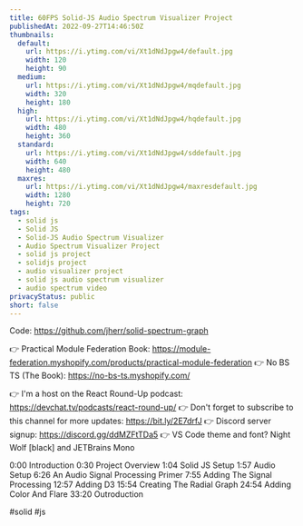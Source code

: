 ```yaml
---
title: 60FPS Solid-JS Audio Spectrum Visualizer Project
publishedAt: 2022-09-27T14:46:50Z
thumbnails:
  default:
    url: https://i.ytimg.com/vi/Xt1dNdJpgw4/default.jpg
    width: 120
    height: 90
  medium:
    url: https://i.ytimg.com/vi/Xt1dNdJpgw4/mqdefault.jpg
    width: 320
    height: 180
  high:
    url: https://i.ytimg.com/vi/Xt1dNdJpgw4/hqdefault.jpg
    width: 480
    height: 360
  standard:
    url: https://i.ytimg.com/vi/Xt1dNdJpgw4/sddefault.jpg
    width: 640
    height: 480
  maxres:
    url: https://i.ytimg.com/vi/Xt1dNdJpgw4/maxresdefault.jpg
    width: 1280
    height: 720
tags:
  - solid js
  - Solid JS
  - Solid-JS Audio Spectrum Visualizer
  - Audio Spectrum Visualizer Project
  - solid js project
  - solidjs project
  - audio visualizer project
  - solid js audio spectrum visualizer
  - audio spectrum video
privacyStatus: public
short: false
---
```

  
  Code: https://github.com/jherr/solid-spectrum-graph

👉 Practical Module Federation Book:  https://module-federation.myshopify.com/products/practical-module-federation
👉 No BS TS (The Book): https://no-bs-ts.myshopify.com/

👉 I'm a host on the React Round-Up podcast: https://devchat.tv/podcasts/react-round-up/
👉 Don't forget to subscribe to this channel for more updates: https://bit.ly/2E7drfJ
👉 Discord server signup: https://discord.gg/ddMZFtTDa5
👉 VS Code theme and font? Night Wolf [black] and JETBrains Mono

0:00 Introduction
0:30 Project Overview
1:04 Solid JS Setup
1:57 Audio Setup
6:26 An Audio Signal Processing Primer
7:55 Adding The Signal Processing
12:57 Adding D3
15:54 Creating The Radial Graph
24:54 Adding Color And Flare
33:20 Outroduction

#solid #js
  
